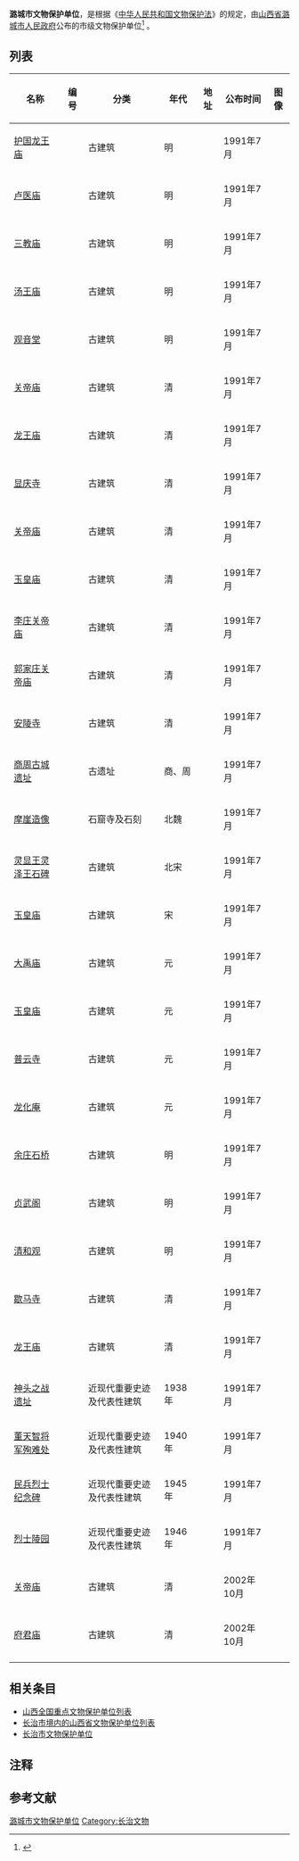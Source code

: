 '''潞城市文物保护单位'''，是根据《[[中华人民共和国文物保护法|中华人民共和国文物保护法]]》的规定，由[[山西省|山西省]][[潞城市|潞城市]][[潞城市人民政府|人民政府]]公布的市级文物保护单位<ref>{{cite web|title=山西省 |url=http://www.ncha.gov.cn/portals/0/second/wenwubhml/%E5%B1%B1%E8%A5%BF%E7%9C%811.rar |work=中国文物保护单位名录 |publisher=中华人民共和国国家文物局 |accessdate=2012-12-26 |deadurl=yes |archiveurl=https://web.archive.org/web/20120501202356/http://www.sach.gov.cn/portals/0/second/wenwubhml/%E5%B1%B1%E8%A5%BF%E7%9C%811.rar |archivedate=2012-05-01 }}</ref>
。

==列表==
{{Expand list}}<center>
{| class="wikitable sortable"
|- 
!名称 
!编号
!分类 
!年代
!地址
!公布时间
!图像
|-
| [[护国龙王庙|护国龙王庙]] ||   || 古建筑 || 明 ||   || 1991年7月 ||
|-
| [[卢医庙|卢医庙]] ||   || 古建筑 || 明 ||   || 1991年7月 ||
|-
| [[三教庙|三教庙]] ||   || 古建筑 || 明 ||   || 1991年7月 ||
|-
| [[汤王庙|汤王庙]] ||   || 古建筑 || 明 ||   || 1991年7月 ||
|-
| [[观音堂|观音堂]] ||   || 古建筑 || 明 ||   || 1991年7月 ||
|-
| [[关帝庙|关帝庙]] ||   || 古建筑 || 清 ||   || 1991年7月 ||
|-
| [[龙王庙|龙王庙]] ||   || 古建筑 || 清 ||   || 1991年7月 ||
|-
| [[显庆寺|显庆寺]] ||   || 古建筑 || 清 ||   || 1991年7月 ||
|-
| [[关帝庙|关帝庙]] ||   || 古建筑 || 清 ||   || 1991年7月 ||
|-
| [[玉皇庙|玉皇庙]] ||   || 古建筑 || 清 ||   || 1991年7月 ||
|-
| [[李庄关帝庙|李庄关帝庙]] ||   || 古建筑 || 清 ||   || 1991年7月 ||
|-
| [[郭家庄关帝庙|郭家庄关帝庙]] ||   || 古建筑 || 清 ||   || 1991年7月 ||
|-
| [[安陵寺|安陵寺]] ||   || 古建筑 || 清 ||   || 1991年7月 ||
|-
| [[商周古城遗址|商周古城遗址]] ||   || 古遗址 || 商、周 ||   || 1991年7月 ||
|-
| [[摩崖造像|摩崖造像]] ||   || 石窟寺及石刻 || 北魏 ||   || 1991年7月 ||
|-
| [[灵显王灵泽王石碑|灵显王灵泽王石碑]] ||   || 古建筑 || 北宋 ||   || 1991年7月 ||
|-
| [[玉皇庙|玉皇庙]] ||   || 古建筑 || 宋 ||   || 1991年7月 ||
|-
| [[大禹庙|大禹庙]] ||   || 古建筑 || 元 ||   || 1991年7月 ||
|-
| [[玉皇庙|玉皇庙]] ||   || 古建筑 || 元 ||   || 1991年7月 ||
|-
| [[普云寺|普云寺]] ||   || 古建筑 || 元 ||   || 1991年7月 ||
|-
| [[龙化庵|龙化庵]] ||   || 古建筑 || 元 ||   || 1991年7月 ||
|-
| [[余庄石桥|余庄石桥]] ||   || 古建筑 || 明 ||   || 1991年7月 ||
|-
| [[贞武阁|贞武阁]] ||   || 古建筑 || 明 ||   || 1991年7月 ||
|-
| [[清和观|清和观]] ||   || 古建筑 || 明 ||   || 1991年7月 ||
|-
| [[歇马寺|歇马寺]] ||   || 古建筑 || 清 ||   || 1991年7月 ||
|-
| [[龙王庙|龙王庙]] ||   || 古建筑 || 清 ||   || 1991年7月 ||
|-
| [[神头之战遗址|神头之战遗址]] ||   || 近现代重要史迹及代表性建筑 || 1938年 ||   || 1991年7月 ||
|-
| [[董天智将军殉难处|董天智将军殉难处]] ||   || 近现代重要史迹及代表性建筑 || 1940年 ||   || 1991年7月 ||
|-
| [[民兵烈士纪念碑|民兵烈士纪念碑]] ||   || 近现代重要史迹及代表性建筑 || 1945年 ||   || 1991年7月 ||
|-
| [[烈士陵园|烈士陵园]] ||   || 近现代重要史迹及代表性建筑 || 1946年 ||   || 1991年7月 ||
|-
| [[关帝庙|关帝庙]] ||   || 古建筑 || 清 ||   || 2002年10月 ||
|-
| [[府君庙|府君庙]] ||   || 古建筑 || 清 ||   || 2002年10月 ||
|-
|}
</center>

==相关条目==
* [[山西全国重点文物保护单位列表|山西全国重点文物保护单位列表]]
* [[长治市境内的山西省文物保护单位列表|长治市境内的山西省文物保护单位列表]]
* [[长治市文物保护单位|长治市文物保护单位]]

==注释==
{{ReflistH}}
{{NoteFoot}}
{{ReflistF}}

==参考文献==
{{Reflist}}

{{山西文保}}
[[Category:潞城市文物保护单位|]]
[[Category:长治文物|Category:长治文物]]